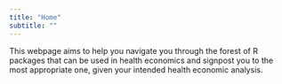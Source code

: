 ```yaml
---
title: "Home"
subtitle: ""
---
```


This webpage aims to help you navigate you through the forest of R packages that can be used in health economics and signpost you to the most appropriate one, given your intended health economic analysis.